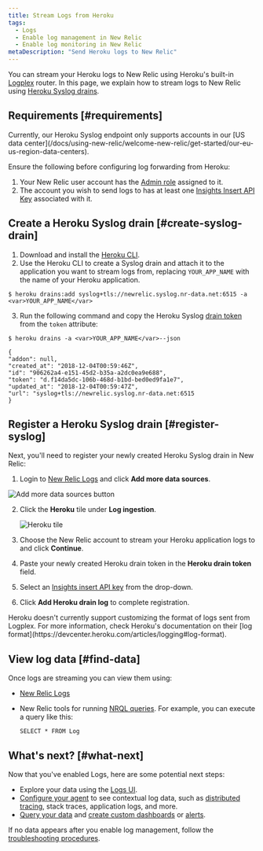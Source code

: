 ```yaml
---
title: Stream Logs from Heroku
tags:
  - Logs
  - Enable log management in New Relic
  - Enable log monitoring in New Relic
metaDescription: "Send Heroku logs to New Relic"
---
```


You can stream your Heroku logs to New Relic using Heroku's built-in [Logplex](https://devcenter.heroku.com/articles/logplex) router. In this page, we explain how to stream logs to New Relic using [Heroku Syslog drains](https://devcenter.heroku.com/articles/log-drains#syslog-drains).


## Requirements [#requirements]

<Callout variant="important">
Currently, our Heroku Syslog endpoint only supports accounts in our [US data center](/docs/using-new-relic/welcome-new-relic/get-started/our-eu-us-region-data-centers).
</Callout>

Ensure the following before configuring log forwarding from Heroku:

1. Your New Relic user account has the [Admin role](https://docs.newrelic.com/docs/accounts/original-accounts-billing/original-users-roles/users-roles-original-user-model/#roles) assigned to it.
2. The account you wish to send logs to has at least one [Insights Insert API Key](https://docs.newrelic.com/docs/apis/get-started/intro-apis/new-relic-api-keys/#insights-insert-key) associated with it.

## Create a Heroku Syslog drain [#create-syslog-drain]

1. Download and install the [Heroku CLI](https://devcenter.heroku.com/articles/heroku-cli#download-and-install).
2. Use the Heroku CLI to create a Syslog drain and attach it to the application you want to stream logs from, replacing ```YOUR_APP_NAME``` with the name of your Heroku application. 
  ```
  $ heroku drains:add syslog+tls://newrelic.syslog.nr-data.net:6515 -a <var>YOUR_APP_NAME</var>
  ```

3. Run the following command and copy the Heroku Syslog [drain token](https://devcenter.heroku.com/articles/log-drains#drain-tokens) from the ```token``` attribute:
  ```
  $ heroku drains -a <var>YOUR_APP_NAME</var>--json
  ```

  ```
  {
  "addon": null,
  "created_at": "2018-12-04T00:59:46Z",
  "id": "906262a4-e151-45d2-b35a-a2dc0ea9e688",
  "token": "d.f14da5dc-106b-468d-b1bd-bed0ed9fa1e7",
  "updated_at": "2018-12-04T00:59:47Z",
  "url": "syslog+tls://newrelic.syslog.nr-data.net:6515
 }
 ```

## Register a Heroku Syslog drain [#register-syslog]

Next, you'll need to register your newly created Heroku Syslog drain in New Relic:

1. Login to [New Relic Logs](https://one.newrelic.com/launcher/logger.log-launcher) and click **Add more data sources**.

 ![Add more data sources button](./images/add-data.png "Add more data sources button")

2. Click the **Heroku** tile under **Log ingestion**.

   ![Heroku tile](./images/heroku-tile.png "Heroku tile")

3. Choose the New Relic account to stream your Heroku application logs to and click **Continue**.
4. Paste your newly created Heroku drain token in the **Heroku drain token** field. 
5. Select an [Insights insert API key](https://docs.newrelic.com/docs/apis/get-started/intro-apis/new-relic-api-keys/#insights-insert-key) from the drop-down.
6. Click **Add Heroku drain log** to complete registration.

<Callout variant="important">
Heroku doesn't currently support customizing the format of logs sent from Logplex. For more information, check Heroku's documentation on their [log format](https://devcenter.heroku.com/articles/logging#log-format).
</Callout>

## View log data [#find-data]

Once logs are streaming you can view them using:

* [New Relic Logs](https://one.newrelic.com/launcher/logger.log-launcher)
* New Relic tools for running [NRQL queries](/docs/chart-builder/use-chart-builder/choose-data/use-advanced-nrql-mode-specify-data). For example, you can execute a query like this:

  ```
  SELECT * FROM Log
  ```

## What's next? [#what-next]

Now that you've enabled Logs, here are some potential next steps:

* Explore your data using the [Logs UI](/docs/explore-your-data-new-relic-logs-ui).
* [Configure your agent](/docs/logs/new-relic-logs/enable-logs-context/enable-logs-context-apm-agents) to see contextual log data, such as [distributed tracing](/docs/understand-dependencies/distributed-tracing/get-started/introduction-distributed-tracing), stack traces, application logs, and more.
* [Query your data](/docs/using-new-relic/data/understand-data/query-new-relic-data) and [create custom dashboards](/docs/dashboards/new-relic-one-dashboards/get-started/introduction-new-relic-one-dashboards) or [alerts](/docs/alerts/new-relic-alerts/configuring-alert-policies/create-edit-or-find-alert-policy).

If no data appears after you enable log management, follow the [troubleshooting procedures](/docs/logs/new-relic-logs/troubleshooting/no-data-appears-logs).
